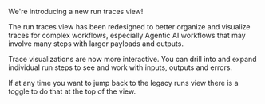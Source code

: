 
We're introducing a new run traces view!

The run traces view has been redesigned to better organize and visualize traces for complex workflows, especially Agentic AI workflows 
that may involve many steps with larger payloads and outputs. 

Trace visualizations are now more interactive. You can drill into and expand individual run steps to see and work with inputs, outputs and errors.

If at any time you want to jump back to the legacy runs view there is a toggle to do that at the top of the view.
